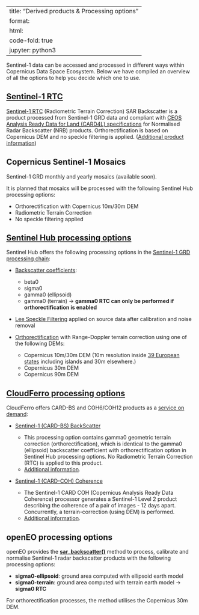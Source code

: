 
---
title: "Derived products & Processing options "
format:
  html:
    code-fold: true
jupyter: python3
---
Sentinel-1 data can be accessed and processed in different ways within Copernicus Data Space Ecosystem. Below we have compiled an overview of all the options to help you decide which one to use.

## [Sentinel-1 RTC](https://documentation.dataspace.copernicus.eu/Data/Additional.html#sentinel-1-rtc){target="_blank"} 
[Sentinel-1 RTC](https://documentation.dataspace.copernicus.eu/Data/Additional.html#sentinel-1-rtc){target="_blank"} (Radiometric Terrain Correction) SAR Backscatter is a product processed from Sentinel-1 GRD data and compliant with [CEOS Analysis Ready Data for Land (CARD4L) specifications](https://ceos-dev.ceos.org/ard/){target="_blank"} for Normalised Radar Backscatter (NRB) products. Orthorectification is based on Copernicus DEM and no speckle filtering is applied. ([Additional product information](https://sentinels.copernicus.eu/web/sentinel/sentinel-1-ard-normalised-radar-backscatter-nrb-product){target="_blank"})

## Copernicus Sentinel-1 Mosaics

Sentinel-1 GRD monthly and yearly mosaics (available soon).

It is planned that mosaics will be processed with the following Sentinel Hub processing options:

- Orthorectification with Copernicus 10m/30m DEM
- Radiometric Terrain Correction
- No speckle filtering applied 

## [Sentinel Hub processing options](https://documentation.dataspace.copernicus.eu/APIs/SentinelHub/Data/S1GRD.html#processing-options){target="_blank"} 

Sentinel Hub offers the following processing options in the [Sentinel-1 GRD processing chain](https://documentation.dataspace.copernicus.eu/APIs/SentinelHub/Data/S1GRD.html#processing-chain){target="_blank"}:

- [Backscatter coefficients](https://documentation.dataspace.copernicus.eu/APIs/SentinelHub/Data/S1GRD.html#processing-options){target="_blank"}:

    - beta0
    - sigma0
    - gamma0 (ellipsoid)
    - gamma0 (terrain) &rarr; **gamma0 RTC can only be performed if orthorectification is enabled**

- [Lee Speckle Filtering](https://documentation.dataspace.copernicus.eu/APIs/SentinelHub/Data/S1GRD.html#processing-options){target="_blank"} applied on source data after calibration and noise removal
- [Orthorectification](https://documentation.dataspace.copernicus.eu/APIs/SentinelHub/Data/S1GRD.html#processing-options){target="_blank"} with Range-Doppler terrain correction using one of the following DEMs:

    - Copernicus 10m/30m DEM (10m resolution inside [39 European states](https://spacedata.copernicus.eu/collections/copernicus-digital-elevation-model){target="_blank"} including islands and 30m elsewhere.)
    - Copernicus 30m DEM
    - Copernicus 90m DEM 

## [CloudFerro processing options](https://documentation.dataspace.copernicus.eu/APIs/On-Demand%20Production%20API.html){target="_blank"} 

CloudFerro offers CARD-BS and COH6/COH12 products as a [service on demand](https://documentation.dataspace.copernicus.eu/APIs/On-Demand%20Production%20API.html){target="_blank"}: 

- [Sentinel-1 (CARD-BS) BackScatter](https://documentation.dataspace.copernicus.eu/Data/Additional.html#sentinel-1-card-bs){target="_blank"}

    - This processing option contains gamma0 geometric terrain correction (orthorectification), which is identical to the gamma0 (ellipsoid) backscatter coefficient with orthorectification option in Sentinel Hub processing options. No Radiometric Terrain Correction (RTC) is applied to this product. 
    - [Additional information](https://creodias.eu/eodata/sentinel-1/sentinel-1-l2-backscatter-bs/){target="_blank"}.

- [Sentinel-1 (CARD-COH) Coherence](https://documentation.dataspace.copernicus.eu/APIs/On-Demand%20Production%20API.html){target="_blank"}

    - The Sentinel-1 CARD COH (Copernicus Analysis Ready Data Coherence) processor generates a Sentinel-1 Level 2 product describing the coherence of a pair of images - 12 days apart. Concurrently, a terrain-correction (using DEM) is performed. 
    - [Additional information](https://creodias.eu/eodata/sentinel-1/sentinel-1-l3-bs-monthly-com/){target="_blank"}.

## openEO processing options 

openEO provides the **[sar_backscatter()](https://processes.openeo.org/draft/#sar_backscatter){target="_blank"}** method to process, calibrate and normalise Sentinel-1 radar backscatter products with the following processing options:

- **sigma0-ellipsoid**: ground area computed with ellipsoid earth model
- **sigma0-terrain**: ground area computed with terrain earth model &rarr; **sigma0 RTC**

For orthorectification processes, the method utilises the Copernicus 30m DEM.
